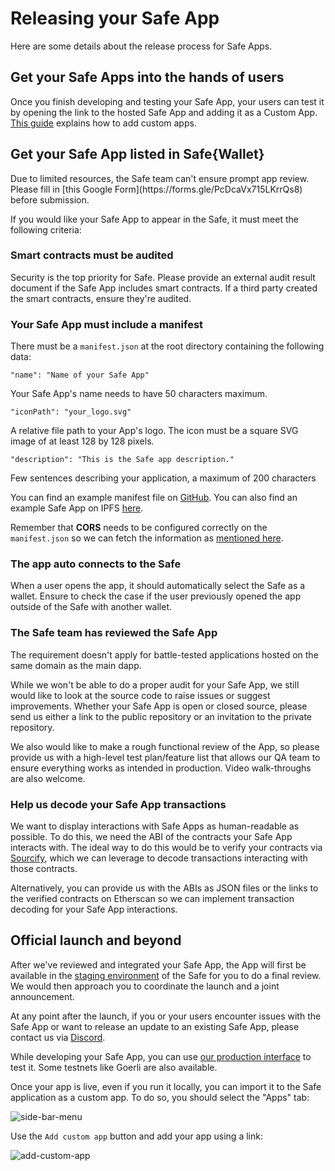 
# Releasing your Safe App

Here are some details about the release process for Safe Apps.

## Get your Safe Apps into the hands of users

Once you finish developing and testing your Safe App, your users can test it by opening the link to the hosted Safe App and adding it as a Custom App. [This guide](https://help.safe.global/en/articles/40859-add-a-custom-safe-app) explains how to add custom apps.

## Get your Safe App listed in Safe\{Wallet\}

<Callout type='info' emoji='ℹ️'>
  Due to limited resources, the Safe team can't ensure prompt app review.
  Please fill in [this Google Form](https://forms.gle/PcDcaVx715LKrrQs8) before
  submission.
</Callout>

If you would like your Safe App to appear in the Safe, it must meet the following
criteria:

### Smart contracts must be audited

Security is the top priority for Safe. Please provide an external audit result document if the Safe App includes smart contracts. If a third party created the smart contracts, ensure they're audited.

### Your Safe App must include a manifest

There must be a `manifest.json` at the root directory containing the following data:

`"name": "Name of your Safe App"`

Your Safe App's name needs to have 50 characters maximum.

`"iconPath": "your_logo.svg"`

A relative file path to your App's logo. The icon must be a square SVG image of at least 128 by 128 pixels.

`"description": "This is the Safe app description."`

Few sentences describing your application, a maximum of 200 characters

You can find an example manifest file on [GitHub](https://github.com/safe-global/safe-apps-sdk/blob/main/packages/cra-template-safe-app/template/public/manifest.json). You can also find an example Safe App on IPFS [here](https://ipfs.io/ipfs/QmTgnb1J9FDR9gimptzvaEiNa25s92iQy37GyqYfwZw8Aj/).

Remember that **CORS** needs to be configured correctly on the `manifest.json` so we can fetch the information as [mentioned here](./get-started.md#cors).

### The app auto connects to the Safe

When a user opens the app, it should automatically select the Safe as a wallet. Ensure to check the case if the user previously opened the app outside of the Safe with another wallet.

### The Safe team has reviewed the Safe App

The requirement doesn't apply for battle-tested applications hosted on the same domain as the main dapp.

While we won't be able to do a proper audit for your Safe App, we still would like to look at the source code to raise issues or suggest improvements. Whether your Safe App is open or closed source, please send us either a link to the public repository or an invitation to the private repository.

We also would like to make a rough functional review of the App, so please provide us with a high-level test plan/feature list that allows our QA team to ensure everything works as intended in production. Video walk-throughs are also welcome.

### Help us decode your Safe App transactions

We want to display interactions with Safe Apps as human-readable as possible. To do this, we need the ABI of the contracts your Safe App interacts with. The ideal way to do this would be to verify your contracts via [Sourcify](https://github.com/ethereum/sourcify), which we can leverage to decode transactions interacting with those contracts.

Alternatively, you can provide us with the ABIs as JSON files or the links to the verified contracts on Etherscan so we can implement transaction decoding for your Safe App interactions.

## Official launch and beyond

After we've reviewed and integrated your Safe App, the App will first be available in the [staging environment](https://safe-wallet-web.staging.5afe.dev) of the Safe for you to do a final review. We would then approach you to coordinate the launch and a joint announcement.

At any point after the launch, if you or your users encounter issues with the Safe App or want to release an update to an existing Safe App, please contact us via [Discord](https://chat.safe.global).

While developing your Safe App, you can use [our production interface](https://app.safe.global) to test it. Some testnets like Goerli are also available.

Once your app is live, even if you run it locally, you can import it to the Safe application as a custom app. To do so, you should select the "Apps" tab:

![side-bar-menu](../assets/side-bar-menu.png)

Use the `Add custom app` button and add your app using a link:

![add-custom-app](../assets/add-custom-app.png)
